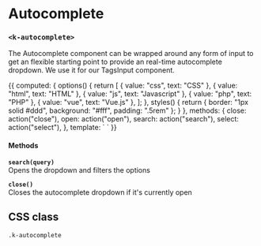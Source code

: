 
<Meta
  title="UI | Interaction / Autocomplete"
  component={Autocomplete}
  decorators={[Padding]}
/>

# Autocomplete
### `<k-autocomplete>`

The Autocomplete component can be wrapped around any form of input to get an flexible starting point to provide an real-time autocomplete dropdown. We use it for our TagsInput component.

<Preview>
  <Story name="Example">
    {{
      computed: {
        options() {
          return [
            { value: "css", text: "CSS" },
            { value: "html", text: "HTML" },
            { value: "js", text: "Javascript" },
            { value: "php", text: "PHP" },
            { value: "vue", text: "Vue.js" },
          ];
        },
        styles() {
          return {
            border: "1px solid #ddd",
            background: "#fff",
            padding: ".5rem"
          };
        }
      },
      methods: {
        close: action("close"),
        open: action("open"),
        search: action("search"),
        select: action("select"),
      },
      template: `
        <k-autocomplete
          ref="autocomplete"
          :options="options"
          @close="close"
          @search="search"
          @select="select"
          @open="open"
        >
          <k-text-input
            :style="styles"
            @input="$refs.autocomplete.search($event)"
          />
        </k-autocomplete>
      `
    }}
  </Story>
</Preview>


<Props of={Autocomplete} />

#### Methods

**`search(query)`**  
Opens the dropdown and filters the options

**`close()`**  
Closes the autocomplete dropdown if it's currently open

## CSS class

`.k-autocomplete`
